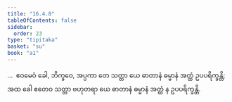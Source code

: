```yaml
---
title: "16.4.8"
tableOfContents: false
sidebar:
  order: 23
type: "tipitaka"
basket: "su"
book: "a1"
---
```



<DynamicBreadcrumb />

<Division number="329" book="a1">

<Paragraph number="420" book="a1">
…  ဧဝမေဝံ ခေါ, ဘိက္ခဝေ, အပ္ပကာ တေ သတ္တာ ယေ ဓာတာနံ ဓမ္မာနံ အတ္ထံ ဥပပရိက္ခန္တိ; အထ ခေါ ဧတေဝ သတ္တာ ဗဟုတရာ ယေ ဓာတာနံ ဓမ္မာနံ အတ္ထံ န ဥပပရိက္ခန္တိ.
</Paragraph>
</Division>